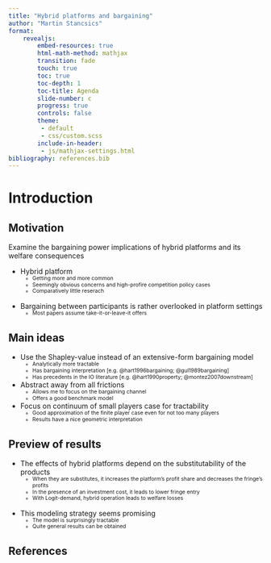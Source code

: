 ```yaml
---
title: "Hybrid platforms and bargaining"
author: "Martin Stancsics"
format:
    revealjs:
        embed-resources: true
        html-math-method: mathjax
        transition: fade
        touch: true
        toc: true
        toc-depth: 1
        toc-title: Agenda
        slide-number: c
        progress: true
        controls: false
        theme:
         - default
         - css/custom.scss
        include-in-header:
         - js/mathjax-settings.html
bibliography: references.bib
---
```


# Introduction

<style>
    ul li li {
        font-size: 0.75em;
        line-height: 1.2em;
    }
</style>

## Motivation

::: {.highlight-block}
Examine the bargaining power implications of hybrid platforms and its welfare consequences
:::

::: {.fragment}
 - Hybrid platform
    - Getting more and more common
    - Seemingly obvious concerns and high-profire competition policy cases
    - Comparatively little reserach
:::
::: {.fragment}
 - Bargaining between participants is rather overlooked in platform settings
   - Most papers assume take-it-or-leave-it offers
:::

::: {.notes}

:::


## Main ideas

 - Use the Shapley-value instead of an extensive-form bargaining model
    - Analytically more tractable
    - Has bargaining interpretation [e.g. @hart1996bargaining; @gul1989bargaining]
    - Has precedents in the IO literature [e.g. @hart1990property; @montez2007downstream]
 - Abstract away from all frictions
    - Allows me to focus on the bargaining channel
    - Offers a good benchmark model
 - Focus on continuum of small players case for tractability
    - Good approximation of the finite player case even for not too many players
    - Results have a nice geometric interpretation


## Preview of results

::: {.fragment}
 - The effects of hybrid platforms depend on the substitutability of the products
   - When they are substitutes, it increases the platform's profit share and decreases the fringe's profits
   - In the presence of an investment cost, it leads to lower fringe entry
   - With Logit-demand, hybrid operation leads to welfare losses
:::
::: {.fragment}
 - This modeling strategy seems promising
   - The model is surprisingly tractable
   - Quite general results can be obtained
:::


## References

::: {#refs}
:::

